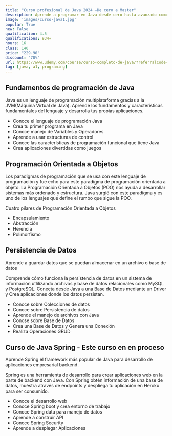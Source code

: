 ```yaml
---
title: "Curso profesional de Java 2024 –De cero a Master"
description: Aprende a programar en Java desde cero hasta avanzado como Java SE y inicia el desarrollo web con Java
image: 'images/curso-java1.jpg'
popular: True
new: False
qualification: 4.5
qualifications: 934+
hours: 16
class: 140
price: "229.90"
discount: "78%"
url: https://www.udemy.com/course/curso-completo-de-java/?referralCode=747A5871AF003F753941
tag: [java, a1, programing]
---
```


## Fundamentos de programación de Java

Java es un lenguaje de programación multiplataforma gracias a la JVM(Máquina Virtual de Java). Aprende los fundamentos y características fundamentales del lenguaje y desarrolla tus propias aplicaciones.

- Conoce el lenguaje de programación Java
- Crea tu primer programa en Java
- Conoce manejo de Variables y Operadores
- Aprende a usar estructuras de control
- Conoce las características de programación funcional que tiene Java
- Crea aplicaciones divertidas como juegos

## Programación Orientada a Objetos

Los paradigmas de programación que se usa con este lenguaje de programación y fue echo para este paradigma de programación orientada a objeto. La Programación Orientada a Objetos (POO) nos ayuda a desarrollar sistemas más ordenado y estructura. Java surgió con este paradigma y es uno de los lenguajes que define el rumbo que sigue la POO.

Cuatro pilares de Programación Orientada a Objetos

- Encapsulamiento
- Abstracción
- Herencia
- Polimorfismo

## Persistencia de Datos

Aprende a guardar datos que se puedan almacenar en un archivo o base de datos

Comprende cómo funciona la persistencia de datos en un sistema de información utlilizando archivos y base de datos relacionales como MySQL y PostgreSQL. Conecta desde Java a una Base de Datos mediante un Driver y Crea aplicaciones donde los datos persistan.

- Conoce sobre Colecciones de datos
- Conoce sobre Persistencia de datos
- Aprende el manejo de archivos con Java
- Conose sobre Base de Datos
- Crea una Base de Datos y Genera una Conexión
- Realiza Operaciones GRUD

## Curso de Java Spring - Este curso en en proceso

Aprende Spring el framework más popular de Java para desarrollo de aplicaciones empresarial backend.

Spring es una herramienta de desarrollo para crear aplicaciones web en la parte de backend con Java. Con Spring obtén información de una base de datos, muéstra através de endpoints y despliega tu aplicación en Heroku para ser consumido.

- Conoce el desarrollo web
- Conoce Spring boot y crea entorno de trabajo
- Conoce Spring data para manejo de datos
- Aprende a construir API
- Conoce Spring Security
- Aprende a desplegar Aplicaciones
